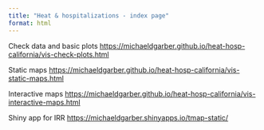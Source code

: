 ```yaml
---
title: "Heat & hospitalizations - index page"
format: html
---
```


Check data and basic plots <https://michaeldgarber.github.io/heat-hosp-california/vis-check-plots.html>

Static maps <https://michaeldgarber.github.io/heat-hosp-california/vis-static-maps.html>

Interactive maps <https://michaeldgarber.github.io/heat-hosp-california/vis-interactive-maps.html>

Shiny app for IRR <https://michaeldgarber.shinyapps.io/tmap-static/>